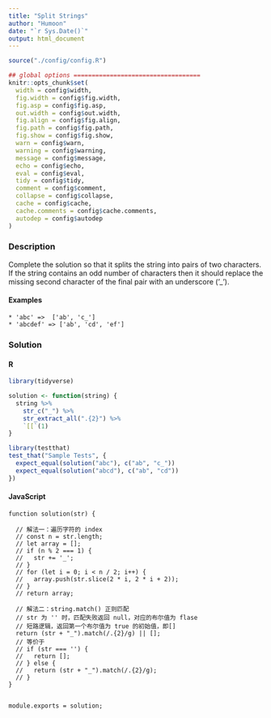 ```yaml
---
title: "Split Strings"
author: "Humoon"
date: "`r Sys.Date()`"
output: html_document
---
```



```r
source("./config/config.R")

## global options ===================================
knitr::opts_chunk$set(
  width = config$width,
  fig.width = config$fig.width,
  fig.asp = config$fig.asp,
  out.width = config$out.width,
  fig.align = config$fig.align,
  fig.path = config$fig.path,
  fig.show = config$fig.show,
  warn = config$warn,
  warning = config$warning,
  message = config$message,
  echo = config$echo,
  eval = config$eval,
  tidy = config$tidy,
  comment = config$comment,
  collapse = config$collapse,
  cache = config$cache,
  cache.comments = config$cache.comments,
  autodep = config$autodep
)
```



### Description

Complete the solution so that it splits the string into pairs of two characters. If the string contains an odd number of characters then it should replace the missing second character of the final pair with an underscore ('_').

#### Examples

```
* 'abc' =>  ['ab', 'c_']
* 'abcdef' => ['ab', 'cd', 'ef']
```


### Solution

#### R
```r
library(tidyverse)

solution <- function(string) {
  string %>%
    str_c("_") %>%
    str_extract_all(".{2}") %>%
    `[[`(1)
}

library(testthat)
test_that("Sample Tests", {
  expect_equal(solution("abc"), c("ab", "c_"))
  expect_equal(solution("abcd"), c("ab", "cd"))
})
```


#### JavaScript

```node


function solution(str) {

  // 解法一：遍历字符的 index
  // const n = str.length;
  // let array = [];
  // if (n % 2 === 1) {
  //   str += '_';
  // }
  // for (let i = 0; i < n / 2; i++) {
  //   array.push(str.slice(2 * i, 2 * i + 2));
  // }
  // return array;

  // 解法二：string.match() 正则匹配
  // str 为 '' 时，匹配失败返回 null，对应的布尔值为 flase
  // 短路逻辑，返回第一个布尔值为 true 的初始值，即[]
  return (str + "_").match(/.{2}/g) || [];
  // 等价于
  // if (str === '') {
  //   return [];
  // } else {
  //   return (str + "_").match(/.{2}/g);
  // }
}


module.exports = solution;
```


